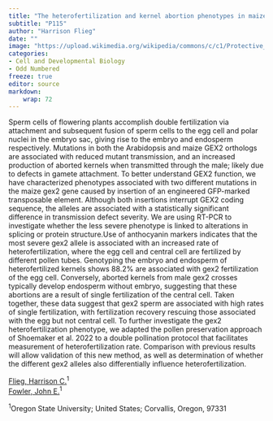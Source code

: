 ```yaml
---
title: "The heterofertilization and kernel abortion phenotypes in maize gex2 mutants are consistent with differential fertilization recovery of egg and central cells."
subtitle: "P115"
author: "Harrison Flieg"
date: ""
image: "https://upload.wikimedia.org/wikipedia/commons/c/c1/Protective_Coleoptile_Tip_in_Zea_Mays_Embryo_%2847691344541%29.jpg"
categories: 
- Cell and Developmental Biology
- Odd Numbered
freeze: true
editor: source
markdown: 
    wrap: 72
---
```


Sperm cells of flowering plants accomplish double fertilization via attachment and subsequent fusion of sperm cells to the egg cell and polar nuclei in the embryo sac, giving rise to the embryo and endosperm respectively. Mutations in both the Arabidopsis and maize GEX2 orthologs are associated with reduced mutant transmission, and an increased production of aborted kernels when transmitted through the male; likely due to defects in gamete attachment. To better understand GEX2 function, we have characterized phenotypes associated with two different mutations in the maize gex2 gene caused by insertion of an engineered GFP-marked transposable element. Although both insertions interrupt GEX2 coding sequence, the alleles are associated with a statistically significant difference in transmission defect severity. We are using RT-PCR to investigate whether the less severe phenotype is linked to alterations in splicing or protein structure.Use of anthocyanin markers indicates that the most severe gex2 allele is associated with an increased rate of heterofertilization, where the egg cell and central cell are fertilized by different pollen tubes. Genotyping the embryo and endosperm of heterofertilized kernels shows 88.2% are associated with gex2 fertilization of the egg cell. Conversely, aborted kernels from male gex2 crosses typically develop endosperm without embryo, suggesting that these abortions are a result of single fertilization of the central cell. Taken together, these data suggest that gex2 sperm are associated with high rates of single fertilization, with fertilization recovery rescuing those associated with the egg but not central cell. To further investigate the gex2 heterofertilization phenotype, we adapted the pollen preservation approach of Shoemaker et al. 2022 to a double pollination protocol that facilitates measurement of heterofertilization rate. Comparison with previous results will allow validation of this new method, as well as determination of whether the different gex2 alleles also differentially influence heterofertilization.

<a href='mailto:fliegh@oregonstate.edu'>Flieg, Harrison C.</a><sup>1</sup><br><a href='mailto:fowlerjo@oregonstate.edu'>Fowler, John E.</a><sup>1</sup><br>

<sup>1</sup>Oregon State University; United States; Corvallis, Oregon, 97331<br>